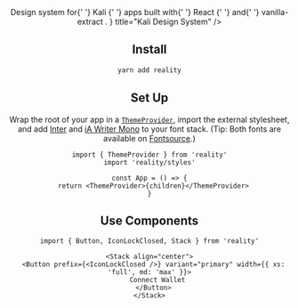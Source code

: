 

<Header
  description={
    <>
      Design system for{' '}
      <Link className={styles.link} href="https://www.kali.gg/">
        Kali
      </Link>{' '}
      apps built with{' '}
      <Link className={styles.link} href="https://reactjs.org/">
        React
      </Link>{' '}
      and{' '}
      <Link className={styles.link} href="https://vanilla-extract.style/">
        vanilla-extract
      </Link>
      .
    </>
  }
  title="Kali Design System"
/>

## Install

```bash
yarn add reality
```

## Set Up

Wrap the root of your app in a [`ThemeProvider`](/components/ThemeProvider), import the external stylesheet, and add [Inter](https://rsms.me/inter/) and [iA Writer Mono](https://github.com/iaolo/iA-Fonts/tree/master/iA%20Writer%20Mono) to your font stack. (Tip: Both fonts are available on [Fontsource](https://fontsource.org).)

```tsx
import { ThemeProvider } from 'reality'
import 'reality/styles'

const App = () => {
  return <ThemeProvider>{children}</ThemeProvider>
}
```

## Use Components

```tsx
import { Button, IconLockClosed, Stack } from 'reality'
```

```tsx live=true expand=true
<Stack align="center">
  <Button prefix={<IconLockClosed />} variant="primary" width={{ xs: 'full', md: 'max' }}>
    Connect Wallet
  </Button>
</Stack>
```
